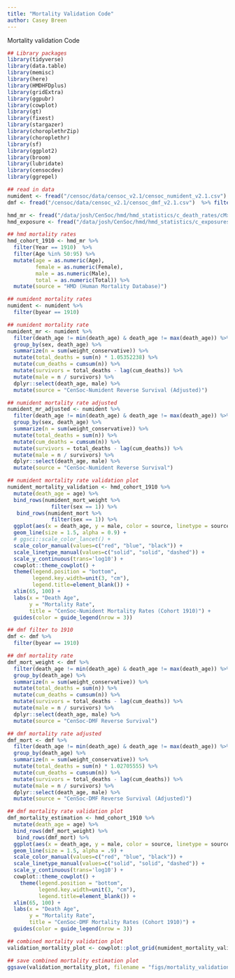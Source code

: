```yaml
---
title: "Mortality Validation Code"
author: Casey Breen
---
```


Mortality validation Code

```r
## Library packages 
library(tidyverse)
library(data.table)
library(memisc)
library(here)
library(HMDHFDplus)
library(gridExtra)
library(ggpubr)
library(cowplot)
library(gt)
library(fixest)
library(stargazer)
library(choroplethrZip)
library(choroplethr)
library(sf)
library(ggplot2)
library(broom)
library(lubridate)
library(censocdev)
library(ggrepel)

## read in data 
numident <- fread("/censoc/data/censoc_v2.1/censoc_numident_v2.1.csv") %>% filter(link_abe_exact_conservative == 1)
dmf <- fread("/censoc/data/censoc_v2.1/censoc_dmf_v2.1.csv")  %>% filter(link_abe_exact_conservative == 1)

hmd_mr <- fread("/data/josh/CenSoc/hmd/hmd_statistics/c_death_rates/cMx_1x1/USA.cMx_1x1.txt") 
hmd_exposure <- fread("/data/josh/CenSoc/hmd/hmd_statistics/c_exposures/cExposures_1x1/USA.cExposures_1x1.txt")
```


```r
## hmd mortality rates  
hmd_cohort_1910 <- hmd_mr %>% 
  filter(Year == 1910)  %>% 
  filter(Age %in% 50:95) %>% 
  mutate(age = as.numeric(Age),
         female = as.numeric(Female),
         male = as.numeric(Male),
         total = as.numeric(Total)) %>% 
  mutate(source = "HMD (Human Mortality Database)")
```


```r
## numident mortality rates 
numident <- numident %>% 
  filter(byear == 1910)

## numident mortality rate 
numident_mr <- numident %>% 
  filter(death_age != min(death_age) & death_age != max(death_age)) %>% 
  group_by(sex, death_age) %>% 
  summarize(n = sum(weight_conservative)) %>% 
  mutate(total_deaths = sum(n) * 1.05352238) %>% 
  mutate(cum_deaths = cumsum(n)) %>% 
  mutate(survivors = total_deaths - lag(cum_deaths)) %>% 
  mutate(male = n / survivors) %>% 
  dplyr::select(death_age, male) %>% 
  mutate(source = "CenSoc-Numident Reverse Survival (Adjusted)")

## numident mortality rate adjusted 
numident_mr_adjusted <- numident %>% 
  filter(death_age != min(death_age) & death_age != max(death_age)) %>% 
  group_by(sex, death_age) %>% 
  summarize(n = sum(weight_conservative)) %>% 
  mutate(total_deaths = sum(n)) %>% 
  mutate(cum_deaths = cumsum(n)) %>% 
  mutate(survivors = total_deaths - lag(cum_deaths)) %>% 
  mutate(male = n / survivors) %>% 
  dplyr::select(death_age, male) %>% 
  mutate(source = "CenSoc-Numident Reverse Survival")

## numident mortality rate validation plot 
numident_mortality_validation <- hmd_cohort_1910 %>% 
  mutate(death_age = age) %>% 
  bind_rows(numident_mort_weight %>% 
              filter(sex == 1)) %>% 
   bind_rows(numident_mort %>% 
              filter(sex == 1)) %>% 
  ggplot(aes(x = death_age, y = male, color = source, linetype = source)) + 
  geom_line(size = 1.5, alpha = 0.9) + 
  # ggsci::scale_color_lancet() + 
  scale_color_manual(values=c("red", "blue", "black")) + 
  scale_linetype_manual(values=c("solid", "solid", "dashed")) + 
  scale_y_continuous(trans='log10') + 
  cowplot::theme_cowplot() + 
  theme(legend.position = "bottom",
        legend.key.width=unit(3, "cm"),
        legend.title=element_blank()) + 
  xlim(65, 100) + 
  labs(x = "Death Age",
       y = "Mortality Rate",
       title = "CenSoc-Numident Mortality Rates (Cohort 1910)") + 
  guides(color = guide_legend(nrow = 3))
```


```r
## dmf filter to 1910
dmf <- dmf %>% 
  filter(byear == 1910) 

## dmf mortality rate 
dmf_mort_weight <- dmf %>% 
  filter(death_age != min(death_age) & death_age != max(death_age)) %>% 
  group_by(death_age) %>% 
  summarize(n = sum(weight_conservative)) %>% 
  mutate(total_deaths = sum(n)) %>% 
  mutate(cum_deaths = cumsum(n)) %>% 
  mutate(survivors = total_deaths - lag(cum_deaths)) %>% 
  mutate(male = n / survivors) %>% 
  dplyr::select(death_age, male) %>% 
  mutate(source = "CenSoc-DMF Reverse Survival")

## dmf mortality rate adjusted
dmf_mort <- dmf %>% 
  filter(death_age != min(death_age) & death_age != max(death_age)) %>% 
  group_by(death_age) %>% 
  summarize(n = sum(weight_conservative)) %>% 
  mutate(total_deaths = sum(n) * 1.02705555) %>% 
  mutate(cum_deaths = cumsum(n)) %>% 
  mutate(survivors = total_deaths - lag(cum_deaths)) %>% 
  mutate(male = n / survivors) %>% 
  dplyr::select(death_age, male) %>% 
  mutate(source = "CenSoc-DMF Reverse Survival (Adjusted)")

## dmf mortality rate validation plot 
dmf_mortality_estimation <- hmd_cohort_1910 %>% 
  mutate(death_age = age) %>% 
  bind_rows(dmf_mort_weight) %>% 
   bind_rows(dmf_mort) %>% 
  ggplot(aes(x = death_age, y = male, color = source, linetype = source)) + 
  geom_line(size = 1.5, alpha = .9) + 
  scale_color_manual(values=c("red", "blue", "black")) + 
  scale_linetype_manual(values=c("solid", "solid", "dashed")) + 
  scale_y_continuous(trans='log10') + 
  cowplot::theme_cowplot() + 
    theme(legend.position = "bottom",
          legend.key.width=unit(3, "cm"),
          legend.title=element_blank()) + 
  xlim(65, 100) + 
  labs(x = "Death Age",
       y = "Mortality Rate",
       title = "CenSoc-DMF Mortality Rates (Cohort 1910)") + 
  guides(color = guide_legend(nrow = 3)) 
```


```r
## combined mortality validation plot
validation_mortality_plot <- cowplot::plot_grid(numident_mortality_validation, dmf_mortality_estimation, labels = "auto")

## save combined mortality estimation plot 
ggsave(validation_mortality_plot, filename = "figs/mortality_validation_hmd_plot.png", width = 14, height = 6)
```



